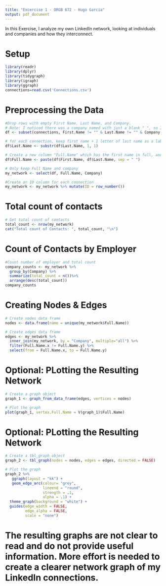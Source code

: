 ---
title: "Excercise 1 - ORGB 672 - Hugo Garcia"
output: pdf_document
---

In this Exercise, I analyze my own LinkedIn network, looking at individuals and companies and how they interconnect.

# Setup
```{r}
library(readr)
library(dplyr)
library(tidygraph)
library(igraph)
library(ggraph)
connections=read.csv('Connections.csv')
```

# Preprocessing the Data
```{r}
#Drop rows with empty First Name, Last Name, and Company.
# Note: I noticed there was a company named with just a blank " ", so I removed that one too.
df <- subset(connections, First.Name != "" & Last.Name != "" & Company !="" & Company !=" " )

# for each connection, keep first name + 1 letter of last name as a label
df$Last.Name <- substr(df$Last.Name, 1, 1)

# Create a new column "Full.Name" which has the first name in full, and the first letter of the last name
df$Full.Name <- paste(df$First.Name, df$Last.Name, sep = " ")

# Only keep Full Name and company
my_network <- select(df, Full.Name, Company)

#Create an ID column for each connection
my_network <- my_network %>% mutate(ID = row_number())
```

# Total count of contacts
```{r}
# Get total count of contacts
total_count <- nrow(my_network)
cat("Total count of Contacts: ", total_count, "\n")
```

# Count of Contacts by Employer
```{r}
#Count number of employer and total count
company_counts <- my_network %>%
  group_by(Company) %>%
  summarize(total_count = n())%>%
  arrange(desc(total_count))
company_counts
```
# Creating Nodes & Edges
```{r}
# Create nodes data frame
nodes <- data.frame(name = unique(my_network$Full.Name))

# Create edges data frame
edges <- my_network %>%
  inner_join(my_network, by = "Company", multiple="all") %>%
  filter(Full.Name.x != Full.Name.y) %>%
  select(from = Full.Name.x, to = Full.Name.y)
```

# Optional: PLotting the Resulting Network
```{r}
# Create a graph object
graph_1 <- graph_from_data_frame(edges, vertices = nodes)

# Plot the graph
plot(graph_1, vertex.Full.Name = V(graph_1)$Full.Name)
```
# Optional: PLotting the Resulting Network
```{r}
# Create a tbl_graph object
graph_2 <- tbl_graph(nodes = nodes, edges = edges, directed = FALSE)

# Plot the graph
graph_2 %>%
   ggraph(layout = "kk") +
   geom_edge_arc(colour= "grey",
                 lineend = "round",
                 strength = .1,
                 alpha = .1) +
  theme_graph(background = "white") +
  guides(edge_width = FALSE,
         edge_alpha = FALSE, 
         scale = "none") 
```

# The resulting graphs are not clear to read and do not provide useful information. More effort is needed to create a clearer network graph of my LinkedIn connections.

